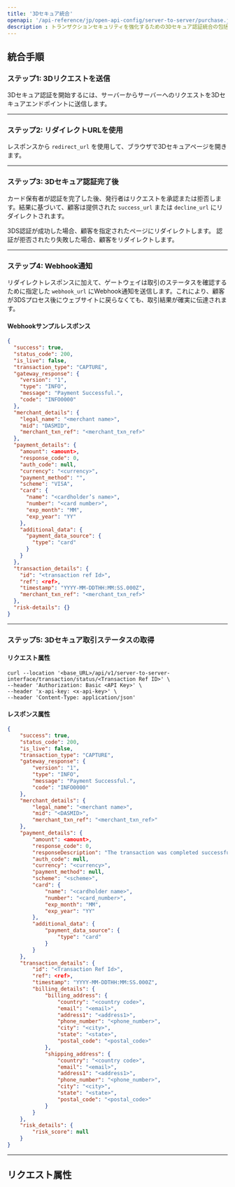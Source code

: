 ```yaml
---
title: '3Dセキュア統合'
openapi: '/api-reference/jp/open-api-config/server-to-server/purchase.json POST /api/v1/server-to-server-interface/paymentv2'
description : トランザクションセキュリティを強化するための3Dセキュア認証統合の包括的ガイド。 
---
```


## **統合手順**

### **ステップ1: 3Dリクエストを送信**
3Dセキュア認証を開始するには、サーバーからサーバーへのリクエストを3Dセキュアエンドポイントに送信します。

---

### **ステップ2: リダイレクトURLを使用**
レスポンスから `redirect_url` を使用して、ブラウザで3Dセキュアページを開きます。

---

### **ステップ3: 3Dセキュア認証完了後**

カード保有者が認証を完了した後、発行者はリクエストを承認または拒否します。結果に基づいて、顧客は提供された `success_url` または `decline_url` にリダイレクトされます。

<CardGroup> <Card title="success_url" icon="shield-check"> 3DS認証が成功した場合、顧客を指定されたページにリダイレクトします。 </Card> <Card title="decline_url" icon="circle-xmark"> 認証が拒否されたり失敗した場合、顧客をリダイレクトします。</Card> </CardGroup>

---

### **ステップ4: Webhook通知**
リダイレクトレスポンスに加えて、ゲートウェイは取引のステータスを確認するために指定した `webhook_url` にWebhook通知を送信します。これにより、顧客が3DSプロセス後にウェブサイトに戻らなくても、取引結果が確実に伝達されます。

#### **Webhookサンプルレスポンス**
```json
{
  "success": true,
  "status_code": 200,
  "is_live": false,
  "transaction_type": "CAPTURE",
  "gateway_response": {
    "version": "1",
    "type": "INFO",
    "message": "Payment Successful.",
    "code": "INFO0000"
  },
  "merchant_details": {
    "legal_name": "<merchant name>",
    "mid": "DASMID",
    "merchant_txn_ref": "<merchant_txn_ref>"
  },
  "payment_details": {
    "amount": <amount>,
    "response_code": 0,
    "auth_code": null,
    "currency": "<currency>",
    "payment_method": "",
    "scheme": "VISA",
    "card": {
      "name": "<cardholder’s name>",
      "number": "<card number>",
      "exp_month": "MM",
      "exp_year": "YY"
    },
    "additional_data": {
      "payment_data_source": {
        "type": "card"
      }
    }
  },
  "transaction_details": {
    "id": "<transaction ref Id>",
    "ref": <ref>,
    "timestamp": "YYYY-MM-DDTHH:MM:SS.000Z",
    "merchant_txn_ref": "<merchant_txn_ref>"
  },
  "risk-details": {}
}
```

---

### **ステップ5: 3Dセキュア取引ステータスの取得**

#### **リクエスト属性**
```curl
curl --location '<base_URL>/api/v1/server-to-server-interface/transaction/status/<Transaction Ref ID>' \
--header 'Authorization: Basic <API Key>' \
--header 'x-api-key: <x-api-key>' \
--header 'Content-Type: application/json'
```

#### **レスポンス属性**
```json
{
    "success": true,
    "status_code": 200,
    "is_live": false,
    "transaction_type": "CAPTURE",
    "gateway_response": {
        "version": "1",
        "type": "INFO",
        "message": "Payment Successful.",
        "code": "INFO0000"
    },
    "merchant_details": {
        "legal_name": "<merchant name>",
        "mid": "<DASMID>",
        "merchant_txn_ref": "<merchant_txn_ref>"
    },
    "payment_details": {
        "amount": <amount>,
        "response_code": 0,
        "responseDescription": "The transaction was completed successfully.",
        "auth_code": null,
        "currency": "<currency>",
        "payment_method": null,
        "scheme": "<scheme>",
        "card": {
            "name": "<cardholder name>",
            "number": "<card_number>",
            "exp_month": "MM",
            "exp_year": "YY"
        },
        "additional_data": {
            "payment_data_source": {
                "type": "card"
            }
        }
    },
    "transaction_details": {
        "id": "<Transaction Ref Id>",
        "ref": <ref>,
        "timestamp": "YYYY-MM-DDTHH:MM:SS.000Z",
        "billing_details": {
            "billing_address": {
                "country": "<country code>",
                "email": "<email>",
                "address1": "<address1>",
                "phone_number": "<phone_number>",
                "city": "<city>",
                "state": "<state>",
                "postal_code": "<postal_code>"
            },
            "shipping_address": {
                "country": "<country code>",
                "email": "<email>",
                "address1": "<address1>",
                "phone_number": "<phone_number>",
                "city": "<city>",
                "state": "<state>",
                "postal_code": "<postal_code>"
            }
        }
    },
    "risk_details": {
        "risk_score": null
    }
}
```

---

## リクエスト属性


